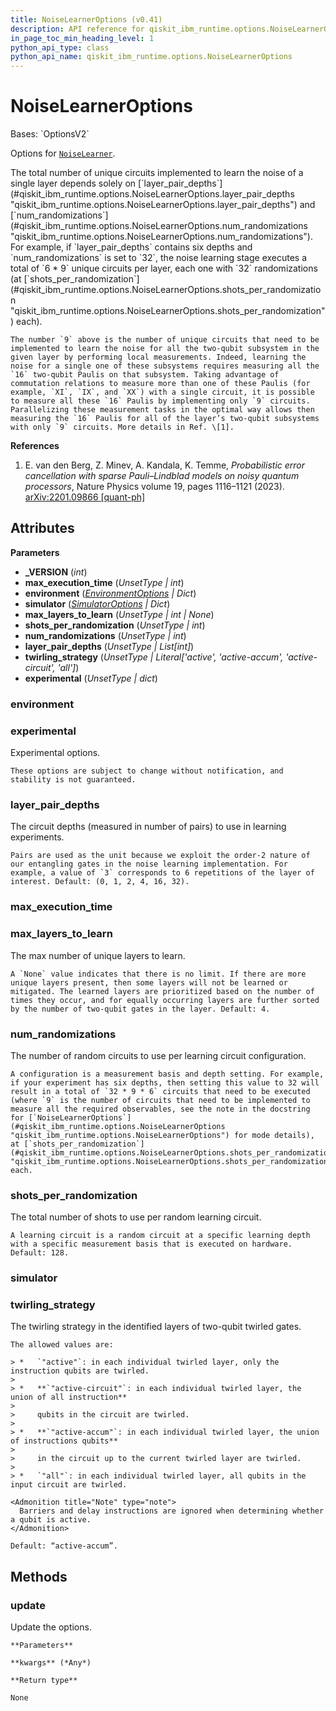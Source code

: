 ```yaml
---
title: NoiseLearnerOptions (v0.41)
description: API reference for qiskit_ibm_runtime.options.NoiseLearnerOptions in qiskit-ibm-runtime v0.41
in_page_toc_min_heading_level: 1
python_api_type: class
python_api_name: qiskit_ibm_runtime.options.NoiseLearnerOptions
---
```


# NoiseLearnerOptions

<Class id="qiskit_ibm_runtime.options.NoiseLearnerOptions" isDedicatedPage={true} github="https://github.com/Qiskit/qiskit-ibm-runtime/tree/stable/0.41/qiskit_ibm_runtime/options/noise_learner_options.py#L25-L124" signature="NoiseLearnerOptions(_VERSION=2, max_execution_time=Unset, environment=<factory>, simulator=<factory>, max_layers_to_learn=Unset, shots_per_randomization=Unset, num_randomizations=Unset, layer_pair_depths=Unset, twirling_strategy=Unset, experimental=Unset)" modifiers="class">
  Bases: `OptionsV2`

  Options for [`NoiseLearner`](noise-learner-noise-learner "qiskit_ibm_runtime.noise_learner.NoiseLearner").

  <Admonition title="Note" type="note">
    The total number of unique circuits implemented to learn the noise of a single layer depends solely on [`layer_pair_depths`](#qiskit_ibm_runtime.options.NoiseLearnerOptions.layer_pair_depths "qiskit_ibm_runtime.options.NoiseLearnerOptions.layer_pair_depths") and [`num_randomizations`](#qiskit_ibm_runtime.options.NoiseLearnerOptions.num_randomizations "qiskit_ibm_runtime.options.NoiseLearnerOptions.num_randomizations"). For example, if `layer_pair_depths` contains six depths and `num_randomizations` is set to `32`, the noise learning stage executes a total of `6 * 9` unique circuits per layer, each one with `32` randomizations (at [`shots_per_randomization`](#qiskit_ibm_runtime.options.NoiseLearnerOptions.shots_per_randomization "qiskit_ibm_runtime.options.NoiseLearnerOptions.shots_per_randomization") each).

    The number `9` above is the number of unique circuits that need to be implemented to learn the noise for all the two-qubit subsystem in the given layer by performing local measurements. Indeed, learning the noise for a single one of these subsystems requires measuring all the `16` two-qubit Paulis on that subsystem. Taking advantage of commutation relations to measure more than one of these Paulis (for example, `XI`, `IX`, and `XX`) with a single circuit, it is possible to measure all these `16` Paulis by implementing only `9` circuits. Parallelizing these measurement tasks in the optimal way allows then measuring the `16` Paulis for all of the layer’s two-qubit subsystems with only `9` circuits. More details in Ref. \[1].
  </Admonition>

  **References**

  1.  E. van den Berg, Z. Minev, A. Kandala, K. Temme, *Probabilistic error cancellation with sparse Pauli–Lindblad models on noisy quantum processors*, Nature Physics volume 19, pages 1116–1121 (2023). [arXiv:2201.09866 \[quant-ph\]](https://arxiv.org/abs/2201.09866)

  ## Attributes

  **Parameters**

  *   **\_VERSION** (*int*)
  *   **max\_execution\_time** (*UnsetType | int*)
  *   **environment** ([*EnvironmentOptions*](options-environment-options "qiskit_ibm_runtime.options.environment_options.EnvironmentOptions") *| Dict*)
  *   **simulator** ([*SimulatorOptions*](options-simulator-options "qiskit_ibm_runtime.options.simulator_options.SimulatorOptions") *| Dict*)
  *   **max\_layers\_to\_learn** (*UnsetType | int | None*)
  *   **shots\_per\_randomization** (*UnsetType | int*)
  *   **num\_randomizations** (*UnsetType | int*)
  *   **layer\_pair\_depths** (*UnsetType | List\[int]*)
  *   **twirling\_strategy** (*UnsetType | Literal\['active', 'active-accum', 'active-circuit', 'all']*)
  *   **experimental** (*UnsetType | dict*)

  ### environment

  <Attribute id="qiskit_ibm_runtime.options.NoiseLearnerOptions.environment" attributeTypeHint="EnvironmentOptions | Dict" attributeValue="FieldInfo(annotation=NoneType, required=False, default_factory=EnvironmentOptions)" />

  ### experimental

  <Attribute id="qiskit_ibm_runtime.options.NoiseLearnerOptions.experimental" attributeTypeHint="UnsetType | dict" attributeValue="Unset">
    Experimental options.

    These options are subject to change without notification, and stability is not guaranteed.
  </Attribute>

  ### layer\_pair\_depths

  <Attribute id="qiskit_ibm_runtime.options.NoiseLearnerOptions.layer_pair_depths" attributeTypeHint="UnsetType | List[int]" attributeValue="Unset">
    The circuit depths (measured in number of pairs) to use in learning experiments.

    Pairs are used as the unit because we exploit the order-2 nature of our entangling gates in the noise learning implementation. For example, a value of `3` corresponds to 6 repetitions of the layer of interest. Default: (0, 1, 2, 4, 16, 32).
  </Attribute>

  ### max\_execution\_time

  <Attribute id="qiskit_ibm_runtime.options.NoiseLearnerOptions.max_execution_time" attributeTypeHint="UnsetType | int" attributeValue="Unset" />

  ### max\_layers\_to\_learn

  <Attribute id="qiskit_ibm_runtime.options.NoiseLearnerOptions.max_layers_to_learn" attributeTypeHint="UnsetType | int | None" attributeValue="Unset">
    The max number of unique layers to learn.

    A `None` value indicates that there is no limit. If there are more unique layers present, then some layers will not be learned or mitigated. The learned layers are prioritized based on the number of times they occur, and for equally occurring layers are further sorted by the number of two-qubit gates in the layer. Default: 4.
  </Attribute>

  ### num\_randomizations

  <Attribute id="qiskit_ibm_runtime.options.NoiseLearnerOptions.num_randomizations" attributeTypeHint="UnsetType | int" attributeValue="Unset">
    The number of random circuits to use per learning circuit configuration.

    A configuration is a measurement basis and depth setting. For example, if your experiment has six depths, then setting this value to 32 will result in a total of `32 * 9 * 6` circuits that need to be executed (where `9` is the number of circuits that need to be implemented to measure all the required observables, see the note in the docstring for [`NoiseLearnerOptions`](#qiskit_ibm_runtime.options.NoiseLearnerOptions "qiskit_ibm_runtime.options.NoiseLearnerOptions") for mode details), at [`shots_per_randomization`](#qiskit_ibm_runtime.options.NoiseLearnerOptions.shots_per_randomization "qiskit_ibm_runtime.options.NoiseLearnerOptions.shots_per_randomization") each.
  </Attribute>

  ### shots\_per\_randomization

  <Attribute id="qiskit_ibm_runtime.options.NoiseLearnerOptions.shots_per_randomization" attributeTypeHint="UnsetType | int" attributeValue="Unset">
    The total number of shots to use per random learning circuit.

    A learning circuit is a random circuit at a specific learning depth with a specific measurement basis that is executed on hardware. Default: 128.
  </Attribute>

  ### simulator

  <Attribute id="qiskit_ibm_runtime.options.NoiseLearnerOptions.simulator" attributeTypeHint="SimulatorOptions | Dict" attributeValue="FieldInfo(annotation=NoneType, required=False, default_factory=SimulatorOptions)" />

  ### twirling\_strategy

  <Attribute id="qiskit_ibm_runtime.options.NoiseLearnerOptions.twirling_strategy" attributeTypeHint="UnsetType | Literal['active', 'active-accum', 'active-circuit', 'all']" attributeValue="Unset">
    The twirling strategy in the identified layers of two-qubit twirled gates.

    The allowed values are:

    > *   `"active"`: in each individual twirled layer, only the instruction qubits are twirled.
    >
    > *   **`"active-circuit"`: in each individual twirled layer, the union of all instruction**
    >
    >     qubits in the circuit are twirled.
    >
    > *   **`"active-accum"`: in each individual twirled layer, the union of instructions qubits**
    >
    >     in the circuit up to the current twirled layer are twirled.
    >
    > *   `"all"`: in each individual twirled layer, all qubits in the input circuit are twirled.

    <Admonition title="Note" type="note">
      Barriers and delay instructions are ignored when determining whether a qubit is active.
    </Admonition>

    Default: “active-accum”.
  </Attribute>

  ## Methods

  ### update

  <Function id="qiskit_ibm_runtime.options.NoiseLearnerOptions.update" github="https://github.com/Qiskit/qiskit-ibm-runtime/tree/stable/0.41/qiskit_ibm_runtime/options/options.py#L146-L155" signature="update(**kwargs)">
    Update the options.

    **Parameters**

    **kwargs** (*Any*)

    **Return type**

    None
  </Function>
</Class>

